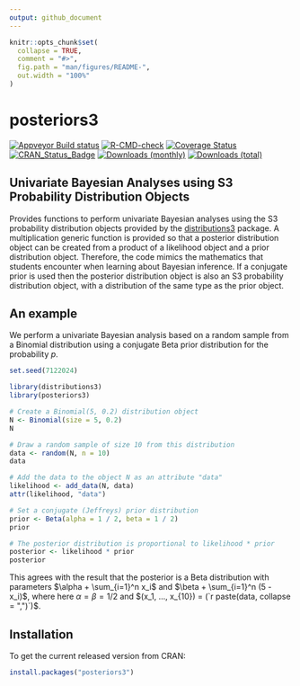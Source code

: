 ```yaml
---
output: github_document
---
```


<!-- README.md is generated from README.Rmd. Please edit that file -->

```r
knitr::opts_chunk$set(
  collapse = TRUE,
  comment = "#>",
  fig.path = "man/figures/README-",
  out.width = "100%"
)
```

# posteriors3 

[![Appveyor Build status](https://ci.appveyor.com/api/projects/status/99jojhgk9t4agdmv/branch/main?svg=true)](https://ci.appveyor.com/project/paulnorthrop/posteriors3/branch/main)
[![R-CMD-check](https://github.com/paulnorthrop/posteriors3/actions/workflows/R-CMD-check.yaml/badge.svg)](https://github.com/paulnorthrop/posteriors3/actions/workflows/R-CMD-check.yaml)
[![Coverage Status](https://codecov.io/github/paulnorthrop/posteriors3/coverage.svg?branch=master)](https://app.codecov.io/github/paulnorthrop/posteriors3?branch=master)
[![CRAN_Status_Badge](https://www.r-pkg.org/badges/version/posteriors3)](https://cran.r-project.org/package=posteriors3)
[![Downloads (monthly)](https://cranlogs.r-pkg.org/badges/posteriors3?color=brightgreen)](https://cran.r-project.org/package=posteriors3)
[![Downloads (total)](https://cranlogs.r-pkg.org/badges/grand-total/posteriors3?color=brightgreen)](https://cran.r-project.org/package=posteriors3)

## Univariate Bayesian Analyses using S3 Probability Distribution Objects

Provides functions to perform univariate Bayesian analyses using the S3 probability distribution objects provided by the [distributions3](https://cran.r-project.org/package=distributions3) package. A multiplication generic function is provided so that a posterior distribution object can be created from a product of a likelihood object and a prior distribution object. Therefore, the code mimics the mathematics that students encounter when learning about Bayesian inference. If a conjugate prior is used then the posterior distribution object is also an S3 probability distribution object, with a distribution of the same type as the prior object. 

## An example

We perform a univariate Bayesian analysis based on a random sample from a Binomial distribution using a conjugate Beta prior distribution for the probability $p$.

```r
set.seed(7122024)
```

```r
library(distributions3)
library(posteriors3)
```

```r
# Create a Binomial(5, 0.2) distribution object
N <- Binomial(size = 5, 0.2)
N

# Draw a random sample of size 10 from this distribution
data <- random(N, n = 10)
data

# Add the data to the object N as an attribute "data"
likelihood <- add_data(N, data)
attr(likelihood, "data")

# Set a conjugate (Jeffreys) prior distribution
prior <- Beta(alpha = 1 / 2, beta = 1 / 2)
prior

# The posterior distribution is proportional to likelihood * prior
posterior <- likelihood * prior
posterior
```

This agrees with the result that the posterior is a Beta distribution with parameters $\alpha + \sum_{i=1}^n x_i$ and $\beta + \sum_{i=1}^n (5 - x_i)$, where here $\alpha = \beta = 1/2$ and $(x_1, ..., x_{10}) = (`r paste(data, collapse = ",")`)$.

## Installation

To get the current released version from CRAN:

```r
install.packages("posteriors3")
```
